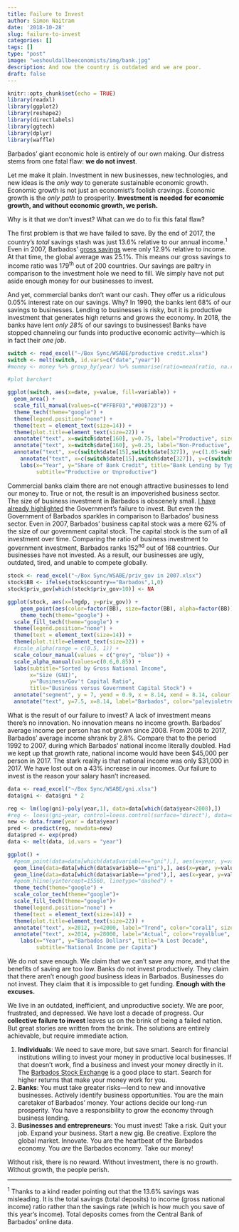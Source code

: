 ```yaml
---
title: Failure to Invest
author: Simon Naitram
date: '2018-10-28'
slug: failure-to-invest
categories: []
tags: []
type: "post"
image: "weshouldallbeeconomists/img/bank.jpg"
description: And now the country is outdated and we are poor.
draft: false
---
```


```r
knitr::opts_chunk$set(echo = TRUE)
library(readxl)
library(ggplot2)
library(reshape2)
library(directlabels)
library(ggtech)
library(dplyr)
library(waffle)
```

Barbados' giant economic hole is entirely of our own making. Our distress stems from one fatal flaw: **we do not invest**.

Let me make it plain. Investment in new businesses, new technologies, and new ideas is the *only way* to generate sustainable economic growth. Economic growth is not just an economist's foolish cravings. Economic growth is the *only path* to prosperity. **Investment is needed for economic growth, and without economic growth, we perish.**

Why is it that we don't invest? What can we do to fix this fatal flaw?

The first problem is that we have failed to save. By the end of 2017, the country's *total* savings stash was just 13.6% relative to our annual income.^1^ Even in 2007, Barbados' [gross savings](https://data.worldbank.org/indicator/NY.ADJ.ICTR.GN.ZS){target="_blank"} were only 12.9% relative to income. At that time, the global average was 25.1%. This means our gross savings to income ratio was 179^th^ out of 200 countries. Our savings are paltry in comparison to the investment hole we need to fill. We simply have not put aside enough money for our businesses to invest.

And yet, commercial banks don't want our cash. They offer us a ridiculous 0.05% interest rate on our savings. Why? In 1990, the banks lent 68% of our savings to businesses. Lending to businesses is risky, but it is productive investment that generates high returns and grows the economy. In 2018, the banks have lent *only 28%* of our savings to businesses! Banks have stopped channeling our funds into productive economic activity---which is in fact their *one job*.

```r
switch <- read_excel("~/Box Sync/WSABE/productive credit.xlsx")
switch <- melt(switch, id.vars=c("date","year"))
#money <- money %>% group_by(year) %>% summarise(ratio=mean(ratio, na.rm=T))

#plot barchart

ggplot(switch, aes(x=date, y=value, fill=variable)) + 
  geom_area() +
  scale_fill_manual(values=c("#FFBF03","#00B723")) +
  theme_tech(theme="google") +
  theme(legend.position="none") + 
  theme(text = element_text(size=14)) + 
  theme(plot.title=element_text(size=22)) + 
  annotate("text", x=switch$date[160], y=0.75, label="Productive", size=5) +
  annotate("text", x=switch$date[160], y=0.25, label="Non-Productive", size=5, color="white") +
  annotate("text", x=c(switch$date[15],switch$date[327]), y=c(1.05-switch$value[1],1.05-switch$value[342]), label=c(round(switch$value[1],2),round(switch$value[342],2)), size=4) +
    annotate("text", x=c(switch$date[15],switch$date[327]), y=c(switch$value[343]-0.05,switch$value[684]-0.05), label=c(round(switch$value[343],2),round(switch$value[684],2)), size=4, color="white") +
    labs(x="Year", y="Share of Bank Credit", title="Bank Lending by Type", 
         subtitle="Productive or Unproductive") 
```

Commercial banks claim there are not enough attractive businesses to lend our money to. True or not, the result is an impoverished business sector. The size of business investment in Barbados is obscenely small. [I have already highlighted](/weshouldallbeeconomists/2018/06/22/life-debt-and-default/){target="_blank"} the Government's failure to invest. But even the Government of Barbados sparkles in comparison to Barbados' business sector. Even in 2007, Barbados' business capital stock was a mere 62% of the size of our government capital stock. The capital stock is the sum of all investment over time. Comparing the ratio of business investment to government investment, Barbados ranks 152^nd^ out of 168 countries. Our businesses have not invested. As a result, our businesses are ugly, outdated, tired, and unable to compete globally.

```r
stock <- read_excel("~/Box Sync/WSABE/priv_gov in 2007.xlsx")
stock$BB <- ifelse(stock$country=="Barbados",1,0)
stock$priv_gov[which(stock$priv_gov>10)] <- NA

ggplot(stock, aes(x=lngdp, y=priv_gov)) + 
    geom_point(aes(color=factor(BB), size=factor(BB), alpha=factor(BB))) + 
    theme_tech(theme="google") +
  scale_fill_tech(theme="google") +
  theme(legend.position="none") + 
  theme(text = element_text(size=14)) + 
  theme(plot.title=element_text(size=22)) + 
  #scale_alpha(range = c(0.5, 1)) + 
  scale_colour_manual(values = c("grey", "blue")) +
  scale_alpha_manual(values=c(0.6,0.85)) +
  labs(subtitle="Sorted by Gross National Income", 
       x="Size (GNI)", 
       y="Business/Gov't Capital Ratio", 
       title="Business versus Government Capital Stock") +
  annotate("segment", y = 7, yend = 0.9, x = 8.14, xend = 8.14, colour = "palevioletred1", size=1, alpha=0.9, arrow=arrow()) + 
  annotate("text", y=7.5, x=8.14, label="Barbados", color="palevioletred1")


```

What is the result of our failure to invest? A lack of investment means there's no innovation. No innovation means no income growth. Barbados' average income per person has not grown since 2008. From 2008 to 2017, Barbados' average income shrank by 2.8%. Compare that to the period 1992 to 2007, during which Barbados' national income literally doubled. Had we kept up that growth rate, national income would have been \$45,000 per person in 2017. The stark reality is that national income was only \$31,000 in 2017. We have lost out on a 43% increase in our incomes. Our failure to invest is the reason your salary hasn't increased.

```r

data <- read_excel("~/Box Sync/WSABE/gni.xlsx")
data$gni <- data$gni * 2

reg <- lm(log(gni)~poly(year,1), data=data[which(data$year<2008),])
#reg <- loess(gni~year, control=loess.control(surface="direct"), data=data[which(data$year<2008),])
new <- data.frame(year = data$year)
pred <- predict(reg, newdata=new)
data$pred <- exp(pred)
data <- melt(data, id.vars = "year")

ggplot() + 
  #geom_point(data=data[which(data$variable=="gni"),], aes(x=year, y=value), size=1.5, color="royalblue") +
  geom_line(data=data[which(data$variable=="gni"),], aes(x=year, y=value), size=1.2, color="royalblue") +
  geom_line(data=data[which(data$variable=="pred"),], aes(x=year, y=value), linetype="dashed", size=0.8, color="coral1") +
  #geom_hline(yintercept=15560, linetype="dashed") +
  theme_tech(theme="google") +
  scale_color_tech(theme="google")+
  scale_fill_tech(theme="google")+
  theme(legend.position="none") +
  theme(text = element_text(size=14)) + 
  theme(plot.title=element_text(size=22)) + 
  annotate("text", x=2012, y=42000, label="Trend", color="coral1", size=5) + 
  annotate("text", x=2014, y=28000, label="Actual", color="royalblue", size= 5) + 
    labs(x="Year", y="Barbados Dollars", title="A Lost Decade", 
         subtitle="National Income per Capita")

```

We do not save enough. We claim that we can't save any more, and that the benefits of saving are too low. Banks do not invest productively. They claim that there aren't enough *good* business ideas in Barbados. Businesses do not invest. They claim that it is impossible to get funding. **Enough with the excuses.**

We live in an outdated, inefficient, and unproductive society. We are poor, frustrated, and depressed. We have lost a decade of progress. Our **collective failure to invest** leaves us on the brink of being a failed nation. But great stories are written from the brink. The solutions are entirely achievable, but require immediate action.

1. **Individuals**: We need to save more, but save smart. Search for financial institutions willing to invest your money in productive local businesses. If that doesn't work, find a business and invest your money directly in it. The [Barbados Stock Exchange](https://bse.com.bb/investing/investing){target="_blank"} is a good place to start. Search for higher returns that make your money work for you.
2. **Banks**: You must take greater risks---lend to new and innovative businesses. Actively identify business opportunities. You are the main caretaker of Barbados' money. Your actions decide our long-run prosperity. You have a responsibility to grow the economy through business lending.
3. **Businesses and entrepreneurs**: You must invest! Take a risk. Quit your job. Expand your business. Start a new gig. Be creative. Explore the global market. Innovate. You are the heartbeat of the Barbados economy. You *are* the Barbados economy. Take our money!

Without risk, there is no reward. Without investment, there is no growth. Without growth, the people perish.


***

^1^ Thanks to a kind reader pointing out that the 13.6% savings was misleading. It is the total savings (total deposits) to income (gross national income) ratio rather than the savings rate (which is how much you save of this year's income). Total deposits comes from the Central Bank of Barbados' online data.
